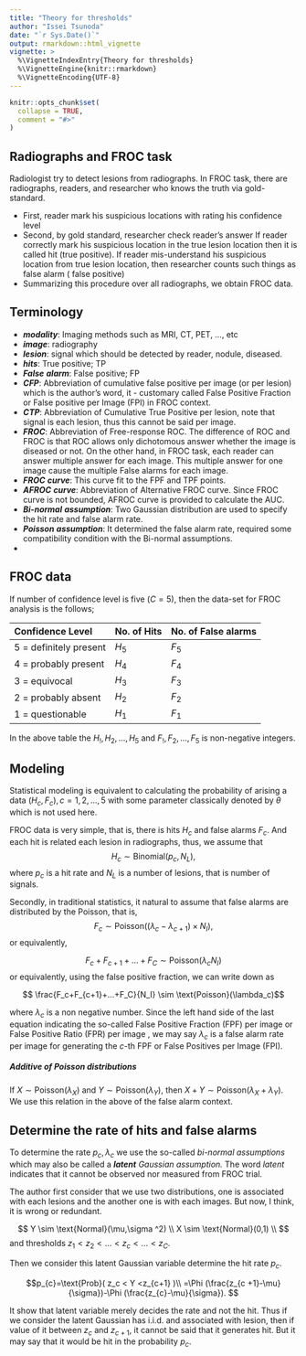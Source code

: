 ---
title: "Theory for thresholds"
author: "Issei Tsunoda"
date: "`r Sys.Date()`"
output: rmarkdown::html_vignette
vignette: >
  %\VignetteIndexEntry{Theory for thresholds}
  %\VignetteEngine{knitr::rmarkdown}
  %\VignetteEncoding{UTF-8}
---

```{r setup, include = FALSE}
knitr::opts_chunk$set(
  collapse = TRUE,
  comment = "#>"
)
```


## Radiographs and FROC task

 Radiologist try to detect lesions from radiographs.
 In FROC task, there are radiographs, readers, and researcher who knows the truth via gold-standard.
 
 - First, reader mark his suspicious locations with rating his confidence level
 - Second, by gold standard, researcher check reader's answer
   If reader correctly mark his suspicious location in the true lesion location then it is called hit (true positive). If reader mis-understand his suspicious location from true lesion location, then researcher counts such things  as false alarm ( false positive)
 - Summarizing this procedure over all radiographs, we obtain FROC data.
 


## Terminology

 - *__modality__*: Imaging methods such as MRI, CT, PET, ..., etc
 - *__image__*: radiography
 - *__lesion__*: signal which should be detected by reader, nodule, diseased.
 - *__hits__*: True positive; TP
 - *___False___* *__alarm__*: False positive; FP
 - *__CFP__*:  Abbreviation of  cumulative false positive per image (or per lesion) which is the author's word, it  - customary called False Positive Fraction or False positive per Image (FPI) in FROC context.
 - *__CTP__*:  Abbreviation of Cumulative True Positive per lesion, note that signal is each lesion, thus this cannot be said per image.
 - *__FROC__*: Abbreviation of Free-response ROC. The difference of ROC and FROC is that ROC allows only dichotomous answer whether the image is diseased or not. On the other hand, in FROC task, each reader can answer multiple answer for each image. This multiple answer for one image cause the multiple False alarms for each image.
 - *__FROC__* *__curve__*: This curve fit to the FPF and TPF points.
 - *__AFROC__ __curve__*: Abbreviation of Alternative FROC curve. Since FROC curve is not bounded, AFROC curve is provided to calculate the AUC.
 - *__Bi-normal__* *__assumption__*: Two Gaussian distribution are used to specify the hit rate and false alarm rate.
 - *__Poisson__* *__assumption__*: It determined the false alarm rate, required some compatibility condition with the Bi-normal assumptions.
 - 


## FROC data


 If number of confidence level is five ($C=5$), then the data-set for FROC analysis is the follows;
 
 
 Confidence Level    | No. of Hits | No. of False alarms
 :-----|----------|-------------
5 = definitely present |  $H_{5}$ |  $F_{5}$ 
4 = probably present   |  $H_{4}$ |  $F_{4}$ 
3 = equivocal          |  $H_{3}$ |  $F_{3}$ 
2 = probably absent    |  $H_{2}$ |  $F_{2}$ 
1 = questionable       |  $H_{1}$ |  $F_{1}$ 

In the above table the $H_!,H_2,...,H_5$ and  $F_!,F_2,...,F_5$ is non-negative integers.




## Modeling

Statistical modeling is equivalent to calculating the probability of arising a data $(H_c,F_c),c=1,2,...,5$ with some parameter classically denoted by $\theta$ which is not used here.

FROC data is very simple, that is, there is  hits $H_c$ and false alarms $F_c$.
And each hit is related each lesion in radiographs, thus, we assume that 
$$H_{c }   \sim  \text{Binomial} ( p_{c}, N_{L} ),$$
where $p_c$ is a hit rate and $N_L$ is a number of lesions, that is number of signals.

Secondly, in traditional statistics, it natural to assume that false alarms are distributed by the Poisson, that is,
$$F_{c }   \sim  \text{Poisson} ( (\lambda _{c} -\lambda _{c+1} )\times N_{I} ),$$
or equivalently, 

$$F_c+F_{c+1}+...+F_C \sim \text{Poisson}(\lambda_cN_I)$$
or equivalently, using the false positive fraction, we can write down as

$$ \frac{F_c+F_{c+1}+...+F_C}{N_I} \sim \text{Poisson}(\lambda_c)$$


where $\lambda_c$ is a non negative number. Since the left hand side of the last equation indicating  the so-called False Positive Fraction (FPF) per image or False Positive Ratio (FPR) per image , we may say $\lambda_c$ is a false alarm  rate  per image for generating the $c$-th FPF or False Positives per Image (FPI).

##### Additive of Poisson distributions

If $X \sim \text{Poisson}(\lambda_X)$ and $Y \sim \text{Poisson}(\lambda_Y)$, then $X+Y \sim \text{Poisson}(\lambda_X + \lambda_Y)$. We use this relation in the above of the false alarm context.



## Determine the rate of hits and false alarms

To determine the rate $p_c, \lambda_c$ we use the so-called *bi-normal* *assumptions* which may also be called a *__latent__* *Gaussian* *assumption.* The word *latent* indicates that  it  cannot be observed nor measured from FROC trial.

The author first consider that we use two distributions, one is associated with each lesions and the another one is with each images. But now, I think, it is wrong or redundant.



 $$
 Y \sim \text{Normal}(\mu,\sigma ^2) \\
  X \sim \text{Normal}(0,1) \\
 $$
and thresholds $z_1 < z_2 < ... < z_{c} < ... < z_C$.

Then we consider this latent Gaussian variable determine the hit rate $p_c$.

$$p_{c}=\text{Prob}( z_c < Y <z_{c+1} )\\
=\Phi (\frac{z_{c +1}-\mu}{\sigma})-\Phi (\frac{z_{c}-\mu}{\sigma}). $$

It show that latent variable  merely decides the rate and not the hit.
Thus if we consider the latent Gaussian has i.i.d. and associated with lesion, then if value of it between $z_c$ and $z_{c+1}$, it cannot be said that it generates hit. But it may say that it would be hit in the probability $p_c$.








